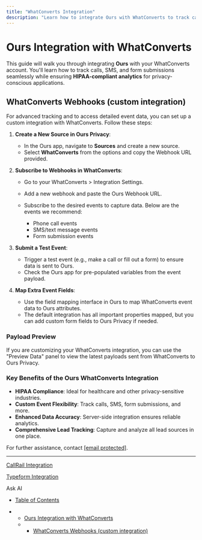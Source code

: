 ```yaml
---
title: "WhatConverts Integration"
description: "Learn how to integrate Ours with WhatConverts to track calls, SMS, and form submissions effortlessly while maintaining privacy and HIPAA compliance."
---
```


# Ours Integration with WhatConverts

This guide will walk you through integrating **Ours** with your WhatConverts account. You'll learn how to track calls, SMS, and form submissions seamlessly while ensuring **HIPAA-compliant analytics** for privacy-conscious applications.

## WhatConverts Webhooks (custom integration)

For advanced tracking and to access detailed event data, you can set up a custom integration with WhatConverts. Follow these steps:

1. **Create a New Source in Ours Privacy**:

   * In the Ours app, navigate to **Sources** and create a new source.
   * Select **WhatConverts** from the options and copy the Webhook URL provided.

2. **Subscribe to Webhooks in WhatConverts**:

   * Go to your WhatConverts > Integration Settings.

   * Add a new webhook and paste the Ours Webhook URL.

   * Subscribe to the desired events to capture data. Below are the events we recommend:

     * Phone call events
     * SMS/text message events
     * Form submission events

3. **Submit a Test Event**:

   * Trigger a test event (e.g., make a call or fill out a form) to ensure data is sent to Ours.
   * Check the Ours app for pre-populated variables from the event payload.

4. **Map Extra Event Fields**:

   * Use the field mapping interface in Ours to map WhatConverts event data to Ours attributes.
   * The default integration has all important properties mapped, but you can add custom form fields to Ours Privacy if needed.

### Payload Preview

If you are customizing your WhatConverts integration, you can use the "Preview Data" panel to view the latest payloads sent from WhatConverts to Ours Privacy.

### Key Benefits of the Ours WhatConverts Integration

* **HIPAA Compliance**: Ideal for healthcare and other privacy-sensitive industries.
* **Custom Event Flexibility**: Track calls, SMS, form submissions, and more.
* **Enhanced Data Accuracy**: Server-side integration ensures reliable analytics.
* **Comprehensive Lead Tracking**: Capture and analyze all lead sources in one place.

For further assistance, contact [\[email protected\]](/cdn-cgi/l/email-protection#45363035352a3731052a30373635372c3324263c6b262a28).

***

[CallRail Integration](/docs/call-rail)

[Typeform Integration](/docs/typeform)

Ask AI

* [Table of Contents](#)

* * [Ours Integration with WhatConverts](#ours-integration-with-whatconverts)
  * * [WhatConverts Webhooks (custom integration)](#whatconverts-webhooks-custom-integration)

